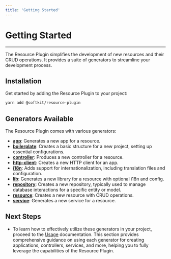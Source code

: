 ```yaml
---
title: 'Getting Started'
---
```


# Getting Started

---

The Resource Plugin simplifies the development of new resources and their CRUD operations. It provides a suite of generators to streamline your development process.

## Installation

Get started by adding the Resource Plugin to your project:

```bash
yarn add @softkit/resource-plugin
```

## Generators Available

The Resource Plugin comes with various generators:

- [**app**](/libraries/resource-plugin/usage/#app-generator): Generates a new app for a resource.
- [**boilerplate**](/libraries/resource-plugin/usage/#boilerplate-generator): Creates a basic structure for a new project, setting up essential configurations.
- [**controller**](/libraries/resource-plugin/usage/#controller-generator): Produces a new controller for a resource.
- [**http-client**](/libraries/resource-plugin/usage/#http-client-generator): Creates a new HTTP client for an app.
- [**i18n**](/libraries/resource-plugin/usage/#i18n-generator): Adds support for internationalization, including translation files and configuration.
- [**lib**](/libraries/resource-plugin/usage/#library-generator): Generates a new library for a resource with optional i18n and config.
- [**repository**](/libraries/resource-plugin/usage/#repository-generator): Creates a new repository, typically used to manage database interactions for a specific entity or model.
- [**resource**](/libraries/resource-plugin/usage/#resource-generator): Creates a new resource with CRUD operations.
- [**service**](/libraries/resource-plugin/usage/#service-generator): Generates a new service for a resource.

## Next Steps

- To learn how to effectively utilize these generators in your project, proceed to the [Usage](/libraries/resource-plugin/usage) documentation. This section provides comprehensive guidance on using each generator for creating applications, controllers, services, and more, helping you to fully leverage the capabilities of the Resource Plugin.
